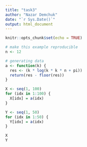 ---
title: "task3"
author: "Nazar Demchuk"
date: "`r Sys.Date()`"
output: html_document
---

```{r setup, include=FALSE}
knitr::opts_chunk$set(echo = TRUE)
```

```{r}
# make this example reproducible
n <- 12

# generating data
a <- function(k) {
  res <- (k * log(k * k * n + pi))
  return(res - floor(res))
}

X <- seq(1, 100)
for (idx in 1:100) {
  X[idx] = a(idx)
}

Y <- seq(1, 50)
for (idx in 1:50) {
  Y[idx] = a(idx)
}

X
Y
```
